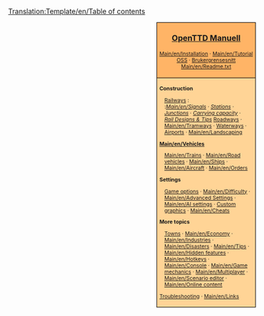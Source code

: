 <noinclude>{{en/Translation|origin= Template:Table of contents
|from  = en
|to    = no
|Percentage = 2
}}[[Translation:Template/en/Table of contents]]</noinclude>
<div style="float:right; padding-left:12px; background:#ffffff;">
<div style="border:1px solid #000000; background:#ffb466; padding:5px; -moz-border-radius-topleft:5px; -moz-border-radius-topright:5px; font-size: 12pt;">
<center><strong><font size="3">[[Main/no/OpenTTD|OpenTTD Manuell]]</font></strong></center>
<div style="font-size: 8pt; text-align: center;">
[[Main/en/Installation]] &middot; 
[[Main/en/Tutorial]]<br />
[[Main/no/OSS|OSS]] &middot; 
[[Main/no/Brukergrensesnitt|Brukergrensesnitt]]<br />
[[Main/en/Readme.txt]]
</div>
</div>
<div style="border:1px solid black; border-top-width: 0px; background:#ffd496; padding:5px; -moz-border-radius-bottomleft:5px; -moz-border-radius-bottomright:8px; font-size: 8pt;">

<div style="width: 186px">
'''Construction'''
<div style="margin-left:10px;">
[[Main/en/Railway construction|Railways]] : <br />
:''[[Main/en/Signals]]'' &middot; ''[[Main/en/Railway station|Stations]]'' &middot; ''[[Main/en/Junction|Junctions]]'' &middot; ''[[Main/en/Railway Designs|Carrying capacity]]'' &middot; ''[[Main/en/Rail Designs|Rail Designs & Tips]]''
[[Main/en/Roadway construction|Roadways]] &middot; [[Main/en/Tramways]] &middot; [[Main/en/Waterway construction|Waterways]] &middot; [[Main/en/Airport construction|Airports]] &middot; [[Main/en/Landscaping]]
</div>
</div>

<div style="width: 186px">
'''[[Main/en/Vehicles]]'''
<div style="margin-left:10px;">
[[Main/en/Trains]] &middot; [[Main/en/Road vehicles]] &middot; [[Main/en/Ships]] &middot;
[[Main/en/Aircraft]] &middot; [[Main/en/Orders]]
</div>
</div>

<div style="width: 186px">
'''Settings'''
<div style="margin-left:10px;">
[[Main/en/Game options window|Game options]] &middot; [[Main/en/Difficulty]] &middot; [[Main/en/Advanced Settings]] &middot; [[Main/en/AI settings]] &middot;
[[Main/en/NewGRF|Custom graphics]] &middot; [[Main/en/Cheats]]
</div>
</div>

<div style="width: 186px">
'''More topics'''<br />
<div style="margin-left:10px;">
[[Main/en/Towns|Towns]] &middot; [[Main/en/Economy]] &middot; [[Main/en/Industries]] &middot;
[[Main/en/Disasters]] &middot; [[Main/en/Tips]] &middot;
[[Main/en/Hidden features]] &middot; [[Main/en/Hotkeys]] &middot;
[[Main/en/Console]] &middot; [[Main/en/Game mechanics]] &middot;
[[Main/en/Multiplayer]] &middot; [[Main/en/Scenario editor]] &middot;
[[Main/en/Online content]]
</div>
</div>

[[Main/en/Troubleshooting|Troubleshooting]] &middot; [[Main/en/Links]]
</div>
</div>
<includeonly>[[Category:en/Manual|{{PAGENAME}}]]</includeonly>